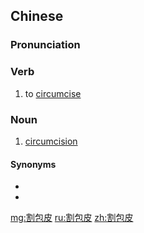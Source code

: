 ==Chinese==
{{zh-forms|type=12|lit=to cut the foreskin}}

===Pronunciation===
{{zh-pron
|m=gēbāopí
|c=got3 baau1 pei4
|cat=v,n
}}

===Verb===
{{zh-verb}}

# {{lb|zh|medicine}} to [[circumcise]] {{gloss|a male}}

===Noun===
{{zh-noun}}

# {{lb|zh|medicine}} [[circumcision]] {{gloss|of a male}}

====Synonyms====
* {{zh-l|包皮環切術}}
* {{zh-l|割禮}}

{{zh-cat|Circumcision}}

[[mg:割包皮]]
[[ru:割包皮]]
[[zh:割包皮]]